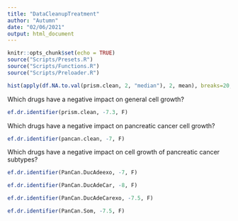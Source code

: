```yaml
---
title: "DataCleanupTreatment"
author: "Autumn"
date: "02/06/2021"
output: html_document
---
```


```r
knitr::opts_chunk$set(echo = TRUE)
source("Scripts/Presets.R")
source("Scripts/Functions.R")
source("Scripts/Preloader.R")
```


```r
hist(apply(df.NA.to.val(prism.clean, 2, "median"), 2, mean), breaks=20, main="Drug Efficacy across Pancreatic Cancer Cell Lines", xlab="Mean Logfold Drug Effect on Cell Growth", ylab="Number of Drugs")
```


Which drugs have a negative impact on general cell growth?

```r
ef.dr.identifier(prism.clean, -7.3, F)
```


Which drugs have a negative impact on pancreatic cancer cell growth?

```r
ef.dr.identifier(pancan.clean, -7, F)
```


Which drugs have a negative impact on cell growth of pancreatic cancer subtypes?
```r
ef.dr.identifier(PanCan.DucAdeexo, -7, F)
```
```r
ef.dr.identifier(PanCan.DucAdeCar, -8, F)
```
```r
ef.dr.identifier(PanCan.DucAdeCarexo, -7.5, F)
```
```r
ef.dr.identifier(PanCan.Som, -7.5, F)
```
```r

```










